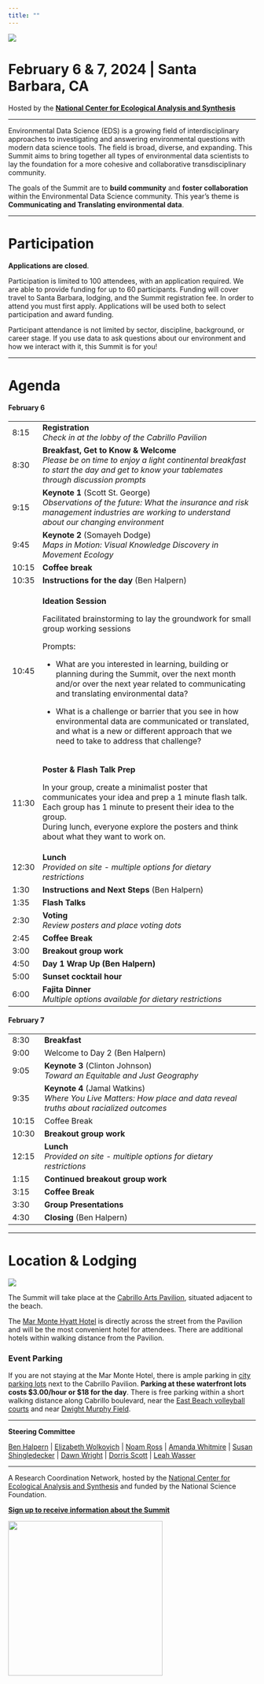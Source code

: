 ```yaml
---
title: ""
---
```


![](img/eds-banner-date-location.jpg){fig-align="center"}

# **February 6 & 7, 2024 \| Santa Barbara, CA**

Hosted by the [**National Center for Ecological Analysis and Synthesis**](https://www.nceas.ucsb.edu/)

------------------------------------------------------------------------

Environmental Data Science (EDS) is a growing field of interdisciplinary approaches to investigating and answering environmental questions with modern data science tools. The field is broad, diverse, and expanding. This Summit aims to bring together all types of environmental data scientists to lay the foundation for a more cohesive and collaborative transdisciplinary community.

The goals of the Summit are to **build community** and **foster collaboration** within the Environmental Data Science community. This year's theme is **Communicating and Translating environmental data**.

------------------------------------------------------------------------

# Participation

**Applications are closed**.

Participation is limited to 100 attendees, with an application required. We are able to provide funding for up to 60 participants. Funding will cover travel to Santa Barbara, lodging, and the Summit registration fee. In order to attend you must first apply. Applications will be used both to select participation and award funding.

Participant attendance is not limited by sector, discipline, background, or career stage. If you use data to ask questions about our environment and how we interact with it, this Summit is for you!

------------------------------------------------------------------------

# Agenda

#### **February 6**

+---------+---------------------------------------------------------------------------------------------------------------------------------------------------------------------------------------------------+
| 8:15    | **Registration\                                                                                                                                                                                   |
|         | ***Check in at the lobby of the Cabrillo Pavilion*                                                                                                                                                |
+---------+---------------------------------------------------------------------------------------------------------------------------------------------------------------------------------------------------+
| 8:30    | **Breakfast, Get to Know & Welcome\                                                                                                                                                               |
|         | ***Please be on time to enjoy a light continental breakfast to start the day and get to know your tablemates through discussion prompts*                                                          |
+---------+---------------------------------------------------------------------------------------------------------------------------------------------------------------------------------------------------+
| 9:15    | **Keynote 1** (Scott St. George)\                                                                                                                                                                 |
|         | *Observations of the future: What the insurance and risk management industries are working to understand about our changing environment*                                                          |
+---------+---------------------------------------------------------------------------------------------------------------------------------------------------------------------------------------------------+
| 9:45    | **Keynote 2** (Somayeh Dodge)\                                                                                                                                                                    |
|         | *Maps in Motion: Visual Knowledge Discovery in Movement Ecology*                                                                                                                                  |
+---------+---------------------------------------------------------------------------------------------------------------------------------------------------------------------------------------------------+
| 10:15   | **Coffee break**                                                                                                                                                                                  |
+---------+---------------------------------------------------------------------------------------------------------------------------------------------------------------------------------------------------+
| 10:35   | **Instructions for the day** (Ben Halpern)                                                                                                                                                        |
+---------+---------------------------------------------------------------------------------------------------------------------------------------------------------------------------------------------------+
| 10:45   | **Ideation Session**                                                                                                                                                                              |
|         |                                                                                                                                                                                                   |
|         | Facilitated brainstorming to lay the groundwork for small group working sessions                                                                                                                  |
|         |                                                                                                                                                                                                   |
|         | Prompts:                                                                                                                                                                                          |
|         |                                                                                                                                                                                                   |
|         | -   What are you interested in learning, building or planning during the Summit, over the next month and/or over the next year related to communicating and translating environmental data?       |
|         |                                                                                                                                                                                                   |
|         | -   What is a challenge or barrier that you see in how environmental data are communicated or translated, and what is a new or different approach that we need to take to address that challenge? |
+---------+---------------------------------------------------------------------------------------------------------------------------------------------------------------------------------------------------+
| 11:30   | **Poster & Flash Talk Prep**                                                                                                                                                                      |
|         |                                                                                                                                                                                                   |
|         | In your group, create a minimalist poster that communicates your idea and prep a 1 minute flash talk.  Each group has 1 minute to present their idea to the group.\                               |
|         | During lunch, everyone explore the posters and think about what they want to work on.                                                                                                             |
+---------+---------------------------------------------------------------------------------------------------------------------------------------------------------------------------------------------------+
| 12:30   | **Lunch\                                                                                                                                                                                          |
|         | ***Provided on site - multiple options for dietary restrictions*                                                                                                                                  |
+---------+---------------------------------------------------------------------------------------------------------------------------------------------------------------------------------------------------+
| 1:30    | **Instructions and Next Steps** (Ben Halpern)                                                                                                                                                     |
+---------+---------------------------------------------------------------------------------------------------------------------------------------------------------------------------------------------------+
| 1:35    | **Flash Talks**                                                                                                                                                                                   |
+---------+---------------------------------------------------------------------------------------------------------------------------------------------------------------------------------------------------+
| 2:30    | **Voting\                                                                                                                                                                                         |
|         | ***Review posters and place voting dots*                                                                                                                                                          |
+---------+---------------------------------------------------------------------------------------------------------------------------------------------------------------------------------------------------+
| 2:45    | **Coffee Break**                                                                                                                                                                                  |
+---------+---------------------------------------------------------------------------------------------------------------------------------------------------------------------------------------------------+
| 3:00    | **Breakout group work**                                                                                                                                                                           |
+---------+---------------------------------------------------------------------------------------------------------------------------------------------------------------------------------------------------+
| 4:50    | **Day 1 Wrap Up (Ben Halpern)**                                                                                                                                                                   |
+---------+---------------------------------------------------------------------------------------------------------------------------------------------------------------------------------------------------+
| 5:00    | **Sunset cocktail hour**                                                                                                                                                                          |
+---------+---------------------------------------------------------------------------------------------------------------------------------------------------------------------------------------------------+
| 6:00    | **Fajita Dinner\                                                                                                                                                                                  |
|         | ***Multiple options available for dietary restrictions*                                                                                                                                           |
+---------+---------------------------------------------------------------------------------------------------------------------------------------------------------------------------------------------------+

#### **February 7**

+------------+--------------------------------------------------------------------------------------+
| 8:30       | **Breakfast**                                                                        |
+------------+--------------------------------------------------------------------------------------+
| 9:00       | Welcome to Day 2 (Ben Halpern)                                                       |
+------------+--------------------------------------------------------------------------------------+
| 9:05       | **Keynote 3** (Clinton Johnson)\                                                     |
|            | *Toward an Equitable and Just Geography*                                             |
+------------+--------------------------------------------------------------------------------------+
| 9:35       | **Keynote 4** (Jamal Watkins)\                                                       |
|            | *Where You Live Matters: How place and data reveal truths about racialized outcomes* |
+------------+--------------------------------------------------------------------------------------+
| 10:15      | Coffee Break                                                                         |
+------------+--------------------------------------------------------------------------------------+
| 10:30      | **Breakout group work**                                                              |
+------------+--------------------------------------------------------------------------------------+
| 12:15      | **Lunch\                                                                             |
|            | ***Provided on site - multiple options for dietary restrictions*                     |
+------------+--------------------------------------------------------------------------------------+
| 1:15       | **Continued breakout group work**                                                    |
+------------+--------------------------------------------------------------------------------------+
| 3:15       | **Coffee Break**                                                                     |
+------------+--------------------------------------------------------------------------------------+
| 3:30       | **Group Presentations**                                                              |
+------------+--------------------------------------------------------------------------------------+
| 4:30       | **Closing** (Ben Halpern)                                                            |
+------------+--------------------------------------------------------------------------------------+

------------------------------------------------------------------------

# Location & Lodging

![](img/2M9A9814-Pano.jpg){fig-align="center"}

The Summit will take place at the [Cabrillo Arts Pavilion](https://cabrillopavilion.santabarbaraca.gov/), situated adjacent to the beach.

The [Mar Monte Hyatt Hotel](https://www.hyatt.com/en-US/hotel/california/mar-monte-hotel/sbars) is directly across the street from the Pavilion and will be the most convenient hotel for attendees. There are additional hotels within walking distance from the Pavilion.

### Event Parking

If you are not staying at the Mar Monte Hotel, there is ample parking in [city parking lots](https://goo.gl/maps/6iihTuXCtmYxbrEz9) next to the Cabrillo Pavilion. **Parking at these waterfront lots costs \$3.00/hour or \$18 for the day**. There is free parking within a short walking distance along Cabrillo boulevard, near the [East Beach volleyball courts](https://goo.gl/maps/YoLd2nJwcmH4cqhy7) and near [Dwight Murphy Field](https://goo.gl/maps/y82sUHe4TAHgDcLp9). \

------------------------------------------------------------------------

**Steering Committee**

[Ben Halpern](https://www.nceas.ucsb.edu/about-us/our-people) \| [Elizabeth Wolkovich](https://biodiversity.ubc.ca/people/faculty/elizabeth-m-wolkovich) \| [Noam Ross](https://www.noamross.net/) \| [Amanda Whitmire](https://library.stanford.edu/people/thalassa) \| [Susan Shingledecker](https://www.esipfed.org/about/staff/susan-shingledecker) \| [Dawn Wright](https://dusk.geo.orst.edu/index.html) \| [Dorris Scott](https://dscott.netlify.app/) \| [Leah Wasser](https://www.leahwasser.com/)

------------------------------------------------------------------------

A Research Coordination Network, hosted by the [National Center for Ecological Analysis and Synthesis](https://www.nceas.ucsb.edu/) and funded by the National Science Foundation.

[**Sign up to receive information about the Summit**](https://landing.mailerlite.com/webforms/landing/a5o1r3)

![](img/NCEAS-full%20logo-4C.png){fig-align="center" width="314"}
